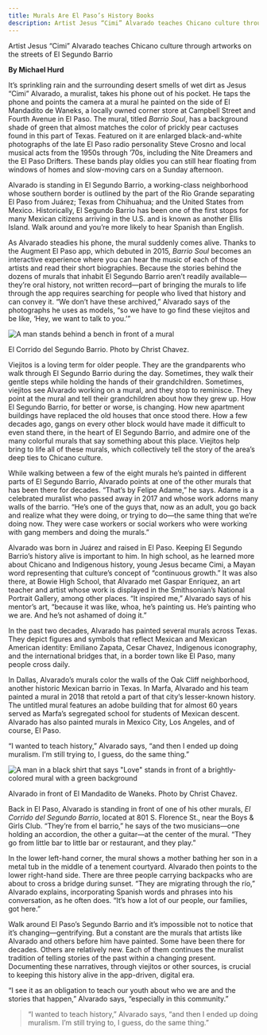 ```yaml
---
title: Murals Are El Paso’s History Books
description: Artist Jesus “Cimi” Alvarado teaches Chicano culture through artworks on the streets of El Segundo Barrio
---
```


<PageDescription>

Artist Jesus “Cimi” Alvarado teaches Chicano culture through artworks on the streets of El Segundo Barrio

</PageDescription>

**By Michael Hurd**

<Row>

<Column colSm={12} colMd={3} colLg={4}>

It’s sprinkling rain and the surrounding desert smells of wet dirt as Jesus “Cimi” Alvarado, a muralist, takes his phone out of his pocket. He taps the phone and points the camera at a mural he painted on the side of El Mandadito de Waneks, a locally owned corner store at Campbell Street and Fourth Avenue in El Paso. The mural, titled *Barrio Soul*, has a background shade of green that almost matches the color of prickly pear cactuses found in this part of Texas. Featured on it are enlarged black-and-white photographs of the late El Paso radio personality Steve Crosno and local musical acts from the 1950s through ’70s, including the Nite Dreamers and the El Paso Drifters. These bands play oldies you can still hear floating from windows of homes and slow-moving cars on a Sunday afternoon.

Alvarado is standing in El Segundo Barrio, a working-class neighborhood whose southern border is outlined by the part of the Rio Grande separating El Paso from Juárez; Texas from Chihuahua; and the United States from Mexico. Historically, El Segundo Barrio has been one of the first stops for many Mexican citizens arriving in the U.S. and is known as another Ellis Island. Walk around and you’re more likely to hear Spanish than English.

As Alvarado steadies his phone, the mural suddenly comes alive. Thanks to the Augment El Paso app, which debuted in 2015, *Barrio Soul* becomes an interactive experience where you can hear the music of each of those artists and read their short biographies. Because the stories behind the dozens of murals that inhabit El Segundo Barrio aren’t readily available—they’re oral history, not written record—part of bringing the murals to life through the app requires searching for people who lived that history and can convey it. “We don’t have these archived,” Alvarado says of the photographs he uses as models, “so we have to go find these viejitos and be like, ‘Hey, we want to talk to you.’”

</Column>

<Column colSm={12} colMd={5} colLg={8}>

![A man stands behind a bench in front of a mural](images/el-corrido-del-segundo-barrio.jpg)
<Caption>El Corrido del Segundo Barrio. Photo by Christ Chavez.</Caption>

</Column>

</Row>

<Row>

<Column colSm={12} colMd={6} colLg={8}>

Viejitos is a loving term for older people. They are the grandparents who walk through El Segundo Barrio during the day. Sometimes, they walk their gentle steps while holding the hands of their grandchildren. Sometimes, viejitos see Alvarado working on a mural, and they stop to reminisce. They point at the mural and tell their grandchildren about how they grew up. How El Segundo Barrio, for better or worse, is changing. How new apartment buildings have replaced the old houses that once stood there. How a few decades ago, gangs on every other block would have made it difficult to even stand there, in the heart of El Segundo Barrio, and admire one of the many colorful murals that say something about this place. Viejitos help bring to life all of these murals, which collectively tell the story of the area’s deep ties to Chicano culture.

While walking between a few of the eight murals he’s painted in different parts of El Segundo Barrio, Alvarado points at one of the other murals that has been there for decades. “That’s by Felipe Adame,” he says. Adame is a celebrated muralist who passed away in 2017 and whose work adorns many walls of the barrio. “He’s one of the guys that, now as an adult, you go back and realize what they were doing, or trying to do—the same thing that we’re doing now. They were case workers or social workers who were working with gang members and doing the murals.”

Alvarado was born in Juárez and raised in El Paso. Keeping El Segundo Barrio’s history alive is important to him. In high school, as he learned more about Chicano and Indigenous history, young Jesus became Cimi, a Mayan word representing that culture’s concept of “continuous growth.” It was also there, at Bowie High School, that Alvarado met Gaspar Enríquez, an art teacher and artist whose work is displayed in the Smithsonian’s National Portrait Gallery, among other places. “It inspired me,” Alvarado says of his mentor’s art, “because it was like, whoa, he’s painting us. He’s painting who we are. And he’s not ashamed of doing it.”

In the past two decades, Alvarado has painted several murals across Texas. They depict figures and symbols that reflect Mexican and Mexican American identity: Emiliano Zapata, Cesar Chavez, Indigenous iconography, and the international bridges that, in a border town like El Paso, many people cross daily.

In Dallas, Alvarado’s murals color the walls of the Oak Cliff neighborhood, another historic Mexican barrio in Texas. In Marfa, Alvarado and his team painted a mural in 2018 that retold a part of that city’s lesser-known history. The untitled mural features an adobe building that for almost 60 years served as Marfa’s segregated school for students of Mexican descent. Alvarado has also painted murals in Mexico City, Los Angeles, and of course, El Paso.

“I wanted to teach history,” Alvarado says, “and then I ended up doing muralism. I’m still trying to, I guess, do the same thing.”

</Column>
</Row>

![A man in a black shirt that says "Love" stands in front of a brightly-colored mural with a green background](images/el-mandadito-de-waneks.jpg)
<Caption>Alvarado in front of El Mandadito de Waneks. Photo by Christ Chavez.</Caption>

<Row>
<Column colSm={12} colMd={6} colLg={8}>

Back in El Paso, Alvarado is standing in front of one of his other murals, *El Corrido del Segundo Barrio*, located at 801 S. Florence St., near the Boys & Girls Club. “They’re from el barrio,” he says of the two musicians—one holding an accordion, the other a guitar—at the center of the mural. “They go from little bar to little bar or restaurant, and they play.”

In the lower left-hand corner, the mural shows a mother bathing her son in a metal tub in the middle of a tenement courtyard. Alvarado then points to the lower right-hand side. There are three people carrying backpacks who are about to cross a bridge during sunset. “They are migrating through the río,” Alvarado explains, incorporating Spanish words and phrases into his conversation, as he often does. “It’s how a lot of our people, our families, got here.”

Walk around El Paso’s Segundo Barrio and it’s impossible not to notice that it’s changing—gentrifying. But a constant are the murals that artists like Alvarado and others before him have painted. Some have been there for decades. Others are relatively new. Each of them continues the muralist tradition of telling stories of the past within a changing present. Documenting these narratives, through viejitos or other sources, is crucial to keeping this history alive in the app-driven, digital era.

“I see it as an obligation to teach our youth about who we are and the stories that happen,” Alvarado says, “especially in this community.”

</Column>

<Column colSm={12} colMd={2} colLg={4}>

>“I wanted to teach history,” Alvarado says, “and then I ended up doing muralism. I’m still trying to, I guess, do the same thing.”

</Column>

</Row>

<Row>
<Column colSm={6} colMd={6} colLg={8}>
    <AdGroup id={['ad01']}/>
</Column>
</Row>